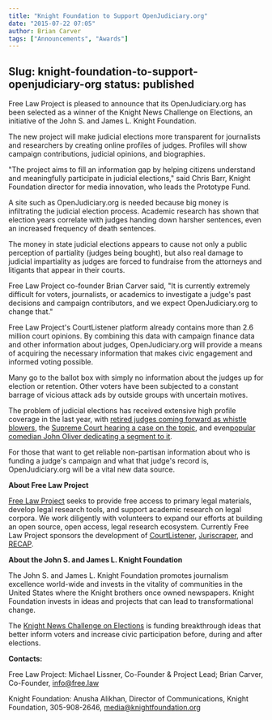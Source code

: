 ```yaml
---
title: "Knight Foundation to Support OpenJudiciary.org"
date: "2015-07-22 07:05"
author: Brian Carver
tags: ["Announcements", "Awards"]
---
```

Slug: knight-foundation-to-support-openjudiciary-org
status: published
---

Free Law Project is pleased to announce that its OpenJudiciary.org has
been selected as a winner of the <span
id="OLK_SRC_BODY_SECTION">Knight News Challenge</span> on Elections, an
initiative of the John S. and James L. Knight Foundation.

The new project will make judicial elections more transparent for
journalists and researchers by creating online profiles of judges.
Profiles will show campaign contributions, judicial opinions, and
biographies.

"The project aims to fill an information gap by helping citizens
understand and meaningfully participate in judicial elections," said
Chris Barr, Knight Foundation director for media innovation, who leads
the Prototype Fund.

A site such as OpenJudiciary.org is needed because big money is
infiltrating the judicial election process. Academic research has shown
that election years correlate with judges handing down harsher
sentences, even an increased frequency of death sentences.

The money in state judicial elections appears to cause not only a public
perception of partiality (judges being bought), but also real damage to
judicial impartiality as judges are forced to fundraise from the
attorneys and litigants that appear in their courts.

Free Law Project co-founder Brian Carver said, "It is currently
extremely difficult for voters, journalists, or academics to investigate
a judge's past decisions and campaign contributors, and we expect
OpenJudiciary.org to change that."

Free Law Project's CourtListener platform already contains more than 2.6
million court opinions. By combining this data with campaign finance
data and other information about judges, OpenJudiciary.org will provide
a means of acquiring the necessary information that makes civic
engagement and informed voting possible.

Many go to the ballot box with simply no information about the judges up
for election or retention. Other voters have been subjected to a
constant barrage of vicious attack ads by outside groups with uncertain
motives.

The problem of judicial elections has received extensive high profile
coverage in the last year, with [retired judges coming forward as
whistle
blowers](http://www.politico.com/magazine/story/2015/03/judicial-elections-fundraising-115503.html),
the [Supreme Court hearing a case on the
topic](https://www.courtlistener.com/opinion/2797290/williams-yulee-v-florida-bar/),
and even[popular comedian John Oliver dedicating a segment to
it](https://www.youtube.com/watch?v=poL7l-Uk3I8).

For those that want to get reliable non-partisan information about who
is funding a judge's campaign and what that judge's record is,
OpenJudiciary.org will be a vital new data source.

**About Free Law Project**

[Free Law Project](https://free.law) seeks to provide free
access to primary legal materials, develop legal research tools, and
support academic research on legal corpora. We work diligently with
volunteers to expand our efforts at building an open source, open
access, legal research ecosystem. Currently Free Law Project sponsors
the development of
[CourtListener](https://github.com/freelawproject/courtlistener),
[Juriscraper](https://github.com/freelawproject/juriscraper), and
[RECAP](/recap/).

**About the <span id="OLK_SRC_BODY_SECTION">John S. and James L. Knight
Foundation</span>**

The John S. and James L. Knight Foundation promotes journalism
excellence world-wide and invests in the vitality of communities in the
United States where the Knight brothers once owned newspapers. Knight
Foundation invests in ideas and projects that can lead to
transformational change.

The [Knight News Challenge on Elections](http://newschallenge.org) is
funding breakthrough ideas that better inform voters and increase civic
participation before, during and after elections.

**Contacts:**

Free Law Project: Michael Lissner, Co-Founder & Project Lead; Brian
Carver, Co-Founder, info@free.law

Knight Foundation: Anusha Alikhan, Director of Communications, Knight
Foundation, 305-908-2646, media@knightfoundation.org


